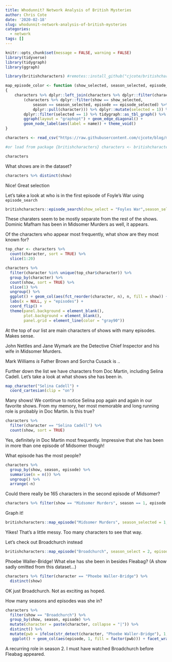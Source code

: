 ```yaml
---
title: Whodunnit? Network Analysis of British Mysteries
author: Chris Cote
date: '2020-02-18'
slug: whodunnit-network-analysis-of-british-mysteries
categories:
  - network
tags: []
---
```

```r
knitr::opts_chunk$set(message = FALSE, warning = FALSE)
library(tidyverse)
library(tidygraph)
library(ggraph)

library(britishcharacters) #remotes::install_github("cjcote/britishcharacters)
```


```r
map_episode_color <- function (show_selected, season_selected, episode_selected) 
{
    characters %>% dplyr::left_join(characters %>% dplyr::filter(character %in% 
        (characters %>% dplyr::filter(show == show_selected, 
            season == season_selected, episode == episode_selected) %>% 
            dplyr::pull(character))) %>% dplyr::mutate(selected = 1)) %>% 
        dplyr::filter(selected == 1) %>% tidygraph::as_tbl_graph() %>% 
        ggraph(layout = "graphopt") + geom_edge_diagonal() + 
        geom_node_label(aes(label = name)) + theme_void()
}
```


```r
characters <- read_csv("https://raw.githubusercontent.com/cjcote/blog/master/public/characters.csv")

#or load from package {britishcharacters} characters <- britishcharacters::characters

characters
```

What shows are in the dataset?

```r
characters %>% distinct(show)
```

Nice! Great selection


Let's take a look at who is in the first episode of Foyle's War using `episode_search`
```r

britishcharacters::episode_search(show_select = "Foyles War",season_select = 1, episode_select = 1)

```

These charaters seem to be mostly separate from the rest of the shows. Dominic Mafham has been in Midsomer Murders as well, it appears.




Of the characters who appear most frequently, what show are they most known for?
```r


top_char <- characters %>% 
  count(character, sort = TRUE) %>% 
  slice(1:20)  

characters %>%
  filter(character %in% unique(top_char$character)) %>% 
  group_by(character) %>% 
  count(show, sort = TRUE) %>% 
  slice(1) %>% 
  ungroup() %>% 
  ggplot() + geom_col(aes(fct_reorder(character, n), n, fill = show)) +
  labs(x = NULL, y = "episodes") + 
  coord_flip() +
  theme(panel.background = element_blank(),
        plot.background = element_blank(),
        panel.grid = element_line(color = "gray90"))
```
At the top of our list are main characters of shows with many episodes. Makes sense.

John Nettles and Jane Wymark are the Detective Chief Inspector and his wife in Midsomer Murders. 

Mark Williams *is* Father Brown and Sorcha Cusack is ..

Further down the list we have characters from Doc Martin, including Selina Cadell. Let's take a look at what shows she has been in.


```r

map_character("Selina Cadell") +
  coord_cartesian(clip = "on")

```
Many shows! We continue to notice Selina pop again and again in our favorite shows. From my memory, her most memorable and long running role is probably in Doc Martin. Is this true?


```r
characters %>% 
  filter(character == "Selina Cadell") %>% 
  count(show, sort = TRUE)
```
Yes, definitely in Doc Martin most frequently. Impressive that she has been in more than one episode of Midsomer though!

What episode has the most people?
```r
characters %>% 
  group_by(show, season, episode) %>% 
  summarise(n = n()) %>% 
  ungroup() %>% 
  arrange(-n)
```

Could there really be 165 characters in the second episode of Midsomer?

```r
characters %>% filter(show == "Midsomer Murders", season == 1, episode == 2) 
```



Graph it!
```r

britishcharacters::map_episode("Midsomer Murders", season_selected = 1, episode_selected = 2) 


```

Yikes! That's a little messy. Too many characters to see that way. 


Let's check out Broadchurch instead
```r
britishcharacters::map_episode("Broadchurch", season_select = 2, episode_select = 1)

```

Phoebe Waller-Bridge! What else has she been in besides Fleabag? (A show sadly omitted from this dataset...)

```r

characters %>% filter(character == "Phoebe Waller-Bridge") %>% 
  distinct(show)

```

OK just Broadchurch. Not as exciting as hoped.

How many seasons and episodes was she in?

```r
characters %>% 
  filter(show == "Broadchurch") %>% 
  group_by(show, season, episode) %>% 
  mutate(character = paste(character, collapse = "|")) %>% 
  distinct() %>% 
  mutate(pwb = ifelse(str_detect(character, "Phoebe Waller-Bridge"), 1, 0)) %>% 
   ggplot() + geom_col(aes(episode, 1, fill = factor(pwb))) + facet_wrap(~season)
```

A recurring role in season 2. I must have watched Broadchurch before Fleabag appeared.
